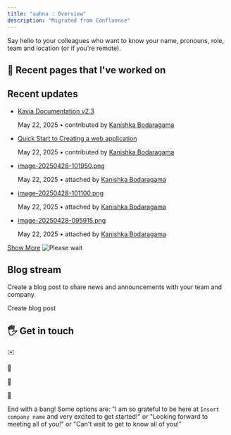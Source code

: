 ```yaml
---
title: "aahna : Overview"
description: "Migrated from Confluence"
---
```


Say hello to your colleagues who want to know your name, pronouns, role, team and location (or if you're remote).

## 📄 Recent pages that I've worked on

## Recent updates

*   [Kavia Documentation v2.3](Kavia-Documentation-v2.3_57344004.html "data-linked-resource-id=")
    
    May 22, 2025 • contributed by [Kanishka Bodaragama](/wiki/display/~712020%3Afdcb65bf-97f7-4cbf-8196-f6e52e847380)
    
*   [Quick Start to Creating a web application](Quick-Start-to-Creating-a-web-application_57573377.html "data-linked-resource-id=")
    
    May 22, 2025 • contributed by [Kanishka Bodaragama](/wiki/display/~712020%3Afdcb65bf-97f7-4cbf-8196-f6e52e847380)
    
*   [image-20250428-101950.png](/wiki/pages/viewpageattachments.action?pageId=57573377&preview=%2F57573377%2F57475108%2Fimage-20250428-101950.png)
    
    May 22, 2025 • attached by [Kanishka Bodaragama](/wiki/display/~712020%3Afdcb65bf-97f7-4cbf-8196-f6e52e847380)
    
*   [image-20250428-101100.png](/wiki/pages/viewpageattachments.action?pageId=57573377&preview=%2F57573377%2F57475102%2Fimage-20250428-101100.png)
    
    May 22, 2025 • attached by [Kanishka Bodaragama](/wiki/display/~712020%3Afdcb65bf-97f7-4cbf-8196-f6e52e847380)
    
*   [image-20250428-095915.png](/wiki/pages/viewpageattachments.action?pageId=57573377&preview=%2F57573377%2F57475096%2Fimage-20250428-095915.png)
    
    May 22, 2025 • attached by [Kanishka Bodaragama](/wiki/display/~712020%3Afdcb65bf-97f7-4cbf-8196-f6e52e847380)
    

[Show More](/wiki/plugins/recently-updated/changes.action?theme=concise&pageSize=5&startIndex=5&searchToken=1&spaceKeys=~7120201d25c6fb0d1e45ad8ca455f281df13fb&contentType=-mail,page,whiteboard,database,embed,comment,blogpost,attachment,userinfo,spacedesc,personalspacedesc,space,draft,folder,custom&cursor=_f_NQ%3D%3D_sa_WzE3NDc5MTc5NDEwMDAsIlx0NTc0NzUwOTYgP0JqJkRWaidncE4sQUo8WCs7NjogY2EiXQ%3D%3D) ![Please wait](images/icons/wait.gif)

## Blog stream

Create a blog post to share news and announcements with your team and company.

Create blog post

## 🖐 Get in touch

✉️

💼

🔗

👤

End with a bang! Some options are: "I am so grateful to be here at `Insert company name` and very excited to get started!" or "Looking forward to meeting all of you!" or "Can't wait to get to know all of you!"
